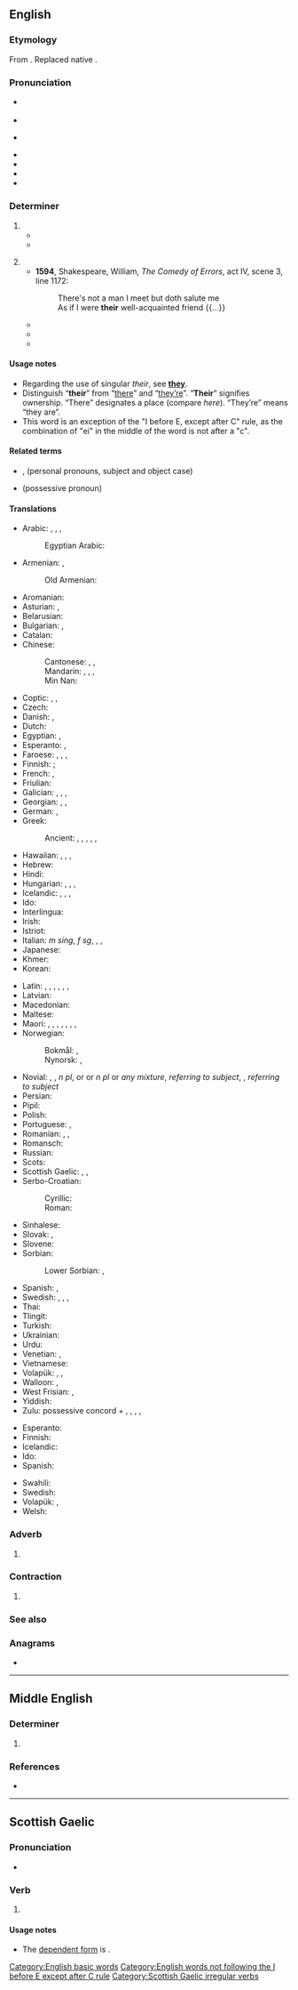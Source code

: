 {{also|þeir}}
==English==

===Etymology===
From {{der|en|non|þeirra}}. Replaced native {{etyl|ang}} {{m|ang|hiera}}.

===Pronunciation===
* {{a|UK}} {{IPA|/ðɛə(ɹ)/|/ðɛː(ɹ)/|lang=en}}
* {{audio|en-gb-their.ogg|Audio (UK)|lang=en}}
* {{a|US}} {{IPA|/ðɛɚ/|lang=en}}
* {{audio|en-us-their.ogg|Audio (US)|lang=en}}
* {{audio|LL-Q1860 (eng)-Nattes à chat-their.wav|Audio|lang=en}}
* {{rhymes|ɛə(ɹ)|lang=en}}
* {{homophones|lang=en|there|they're}}

===Determiner===
{{head|en|determiner|cat2=possessive determiners}}

# {{non-gloss definition|Belonging to, from, of, or relating to, [[them]] (plural).}}
#* {{quote-journal|lang=en|date=May 5, 2012|author=Phil McNulty|work=BBC Sport
|title=[http://www.bbc.co.uk/sport/0/football/17878435 Chelsea 2-1 Liverpool]
|passage=For Liverpool, '''their''' season will now be regarded as a relative disappointment after failure to add the FA Cup to the Carling Cup and not mounting a challenge to reach the Champions League places.}}
#* {{quote-journal|lang=en|date=2013-07-20|volume=408|issue=8845|magazine={{w|The Economist}}
|title=[http://www.economist.com/news/http://www.economist.com/news/business/21582001-army-new-online-courses-scaring-wits-out-traditional-universities-can-they The attack of the MOOCs]
|passage=Since the launch early last year of&nbsp;[&hellip;] two Silicon Valley start-ups offering free education through MOOCs, massive open online courses, the ivory towers of academia have been shaken to their foundations. University brands built in some cases over centuries have been forced to contemplate the possibility that information technology will rapidly make '''their''' existing business model obsolete.}}
#: {{ux|en|they will meet tomorrow at '''their''' convenience;&nbsp; this is probably '''their''' cat}}
# {{non-gloss definition|Belonging to someone (one person, singular).}}
#* '''1594''', Shakespeare, William, ''The Comedy of Errors'', act IV, scene 3, line 1172:
#*: There's not a man I meet but doth salute me<br/>As if I were '''their''' well-acquainted friend {{...}}
#* {{quote-book|lang=en|year=2006|title=First on the Scene: Student Reference Guide|author=St. John Ambulance|isbn=1-894070-56-9|section=Lesson 2, page 3|passage=Place the casualty on '''their''' back with feet and legs raised—this is called the ''shock position''. [emphasis in original] Once the casualty is positioned, cover them to preserve body heat, but do not overheat.}}
#* {{quote-book
|lang=en
|year=2007
|first=J. K.
|last=Rowling
|authorlink=J. K. Rowling
|title={{w|Harry Potter and the Deathly Hallows}}
|location=(quoted edition: London
|publisher=Bloomsbury, 2008
|isbn=978 0 7475 9586 1
|page=93)
|passage=‘I mean ... if somebody made a mistake,’ Harry went on, ‘and let something slip, I know they didn’t mean to do it. It’s not '''their''' fault,’ he repeated, again a little louder than he would usually have spoken.
}}
#* {{seemorecites|lang=en}}

====Usage notes====
* Regarding the use of singular ''their'', see '''[[they]]'''.
* Distinguish “'''their'''” from “[[there]]” and “[[they're|they’re]]”. “'''Their'''” signifies ownership. “There” designates a place (compare ''here''). “They’re” means “they are”.
* This word is an exception of the "I before E, except after C" rule, as the combination of "ei" in the middle of the word is not after a "c".

====Related terms====
* {{l|en|they}}, {{l|en|them}} (personal pronouns, subject and object case)
* {{l|en|theirs}} (possessive pronoun)

====Translations====
{{trans-top|belonging to them (plural)}}
* Arabic: {{t|ar|لَهُم}}, {{t+|ar|ـهُمْ|tr=-hum|m}}, {{t+|ar|ـهُنَّ|tr=-hunna|f}}, {{t|ar|ـهُمَا|d|tr=-humā}}
*: Egyptian Arabic: {{t|arz|هم|alt='''ـهم'''|tr=-hum|sc=Arab}}
* Armenian: {{t|hy|նրանց}}, {{l|hy|իրենց}}
*: Old Armenian: {{t|xcl|նոցա}}
* Aromanian: {{t|rup|lor|alt=(a) lor|m|f}}
* Asturian: {{t+|ast|so}}, {{t+|ast|sos|p}}
* Belarusian: {{t|be|іх}}
* Bulgarian: {{t|bg|те́хен}}, {{t+|bg|им|sc=Cyrl}}
* Catalan: {{t+|ca|llur}}
* Chinese:
*: Cantonese: {{qualifier|formal, written}} {{t|yue|他們|alt=他們的|sc=Hant}}, {{t|yue|他们|tr=ta1 mun4 dik1|alt=他们的|sc=Hant}}, {{qualifier|vernacular}} {{t|yue|佢哋|tr=keoi5 dei6 ge3|alt=佢哋嘅|sc=Hant}}
*: Mandarin: {{t+|cmn|他們|alt=他們的|sc=Hani}}, {{t+|cmn|他们|alt=他们的|tr=tāmen-de|sc=Hani}}, {{t+|cmn|她們|alt=她們的|sc=Hani}}, {{t+|cmn|她们|alt=她们的|tr=tāmen-de|sc=Hani}} {{qualifier|of females}}
*: Min Nan: {{t|nan|亻因|tr=[[in]]}}
* Coptic: {{t|cop|ⲡⲟⲩ|m}}, {{t|cop|ⲧⲟⲩ|f}}, {{t|cop|ⲛⲟⲩ|m-p|f-p}}
* Czech: {{t+|cs|jejich}}
* Danish: {{t+|da|deres}}, {{t+|da|sin}}
* Dutch: {{t+|nl|hun}}
* Egyptian: {{qualifier|Old and Middle Egyptian}} {{t-egy|.sn|h=s-n:Z2}}, {{qualifier|Late Egyptian}} {{t-egy|.w|h=W:Z2}}
* Esperanto: {{t|eo|ilia}}, {{t|eo|iliaj|p}}
* Faroese: {{t|fo|teirra}}, {{t|fo|hjá teimum}}, {{t|fo|sín}}, {{t|fo|hjá sær}}
* Finnish: {{qualifier|if owners are people}} {{t+|fi|heidän}}; {{qualifier|if owners are not people}} {{t+|fi|niiden}}
* French: {{t+|fr|leur|s}}, {{t+|fr|leurs|p}}
* Friulian: {{t|fur|lôr}}
* Galician: {{t+|gl|seu|m}}, {{t|gl|súa|f}}, {{t|gl|seus|m-p}}, {{t|gl|súas|f-p}}
* Georgian: {{t|ka|მათი}}, {{t|ka|იმათი}}, {{t|ka|თავიანთი}}
* German: {{t+|de|ihr}}, {{t+|de|ihre}}
* Greek:
*: Ancient: {{t|grc|αὐτῶν}} {{qualifier|[[genitive case|gen.]] of personal pronoun}}, {{t|grc|τούτων}} {{qualifier|gen. of medial demonstrative}}, {{t|grc|ἐκείνων}} {{qualifier|gen. of distal demonstrative}}, {{t|grc|τῶνδε}} {{qualifier|gen. of proximal demonstrative}}, {{t|grc|σφῶν}} {{qualifier|gen. of personal pronoun}}, {{t|grc|σφέτερος}} {{qualifier|adjective}}
* Hawaiian: {{qualifier|dual}} {{t|haw|ko}} {{t|haw|lāua}}, {{t|haw|kā}} {{t|haw|lāua}}, {{qualifier|plural}} {{t|haw|ko}} {{t|haw|lākou}}, {{t|haw|kā}} {{t|haw|lākou}}
* Hebrew: {{t|he|שלהם|p|tr=shelahém|sc=Hebr}}
* Hindi: {{t+|hi|उनका|tr=unkā}}
* Hungarian: {{t|hu|-uk}}, {{t|hu|-ük}}, {{t|hu|-juk}}, {{t|hu|-jük}}
* Icelandic: {{t+|is|þeirra}}, {{t+|is|sinn|m}}, {{t+|is|sín|f}}, {{t+|is|sitt|n}}
* Ido: {{t+|io|lia}}
* Interlingua: {{t|ia|lor}}
* Irish: {{t+|ga|a}}
* Istriot: {{t|ist|luri}}
* Italian: {{t-check|it|il loro}} ''m sing'', {{t-check|it|la loro}} ''f sg'', {{t-check|it|i loro|m-p}}, {{t-check|it|le loro|f-p}}, {{t+check|it|loro}}
* Japanese: {{t+|ja|彼ら|alt=彼らの|tr=かれらの, karera-no}}
* Khmer: {{t|km|របស់គេ|tr=rɔbɑh kei|sc=Khmr}}
* Korean: {{t|ko|그들의|tr=geudeul-ui}}
{{trans-mid}}
* Latin: {{t+|la|suus}}, {{t|la|illorum|m|n}}, {{t|la|illarum|f}}, {{t+|la|eorum|m|n}}, {{t+|la|earum|f}}, {{t+|la|horum|m|n}}, {{t+|la|harum|f}}
* Latvian: {{t+|lv|viņu}}
* Macedonian: {{t|mk|нивен|tr=níven}}
* Maltese: {{t|mt|tagħhom}}
* Maori: {{t|mi|tā rāua}} {{qualifier|singular dominant referring to two people}}, {{t|mi|tō rāua}} {{qualifier|singular subordinate referring to two people}}, {{t|mi|ā rāua}} {{qualifier|plural dominant referring to two people}}, {{t|mi|ō rāua}} {{qualifier|plural subordinate referring to two people}}, {{t|mi|tā rātau}} {{qualifier|singular dominant referring to three or more people}}, {{t|mi|tō rātau}} {{qualifier|singular subordinate referring to three or more people}}, {{t|mi|ā rātau}} {{qualifier|plural dominant referring to three or more people}}, {{t|mi|ō rātau}} {{qualifier|plural subordinate referring to three or more people}}
* Norwegian:
*: Bokmål: {{t+|nb|deres}}, {{t+|nb|sin}} {{t|nb|dems}} {{qualifier|nonstandard}}
*: Nynorsk: {{t+|nn|deira}}, {{t|nn|sin}}
* Novial: {{qualifier|1}} {{t-check|nov|losen|m-p}}, {{qualifier|1}} {{t-check|nov|lasen|f-p}}, {{qualifier|1}} {{t-check|nov|lusen}} ''n pl '', {{qualifier|1}} {{t-check|nov|lesen|m-p|f-p}} or or ''n pl'' or ''any mixture'', {{qualifier|1}} {{t-check|nov|sen}} ''referring to subject'', {{qualifier|2}} {{t-check|nov|len}}, {{qualifier|2}} {{t-check|nov|sen}} ''referring to subject''
* Persian: {{t+|fa|شان|alt=ـشان|tr=-e-shān}}
* Pipil: {{t|ppl|in-}}
* Polish: {{t+|pl|ich}}
* Portuguese: {{t+|pt|seu}}, {{t+|pt|seus}}
* Romanian: {{t+|ro|lor|m|f}}, {{t|ro|săi|m}}, {{t+|ro|sale|f}}
* Romansch: {{t|rm|lur}}
* Russian: {{t+|ru|их}}
* Scots: {{t|sco|thair}}
* Scottish Gaelic: {{t|gd|aca}}, {{t|gd|an}}, {{t|gd|am}}
* Serbo-Croatian:
*: Cyrillic: {{t|sh|њихов|sc=Cyrl}}
*: Roman: {{t|sh|njihov}}
* Sinhalese: {{t|si|ඔවුන්ගේ|sc=Sinh}}
* Slovak: {{t+|sk|ich}}, {{t|sk|svoj}}
* Slovene: {{t+|sl|njíhov}}
* Sorbian:
*: Lower Sorbian: {{t|dsb|jeju}} {{qualifier|referring to two people or things}}, {{t|dsb|jich}} {{qualifier|referring to three or more people or things}}
* Spanish: {{t+|es|su|s}}, {{t+|es|sus|p}}
* Swedish: {{t+|sv|deras}}, {{t+|sv|sin}} {{qualifier|c, singular}}, {{t+|sv|sitt}} {{qualifier|n, singular}}, {{t+|sv|sina|p}}
* Thai: {{t|th|ของเขา|tr=kŏng kăo}}
* Tlingit: {{t|tli|has du}}
* Turkish: {{t+|tr|onların}}
* Ukrainian: {{t|uk|їх}}
* Urdu: {{t|ur|ان کا|tr=un kā}}
* Venetian: {{t+|vec|so}}, {{t+|vec|suo}}
* Vietnamese: {{t|vi|của họ}}
* Volapük: {{qualifier|masculine}} {{t+|vo|omsik}}, {{qualifier|feminine}} {{t|vo|ofsik}}, {{qualifier|neuter or of mixed or unspecified gender}} {{t+|vo|onsik}}
* Walloon: {{t+|wa|leu|c}}, {{t|wa|leus|c-p}}
* West Frisian: {{t|fy|har}}, {{t|fy|harren}}
* Yiddish: {{t|yi|זייער|sc=Hebr}}
* Zulu: possessive concord + {{t|zu|bo|c2|alt=-bo}} {{qualifier|usually for people}}, {{t|zu|yo|c4|alt=-yo}}, {{t|zu|wo|c6|alt=-wo}}, {{t|zu|zo|c8|alt=-zo}}, {{t|zu|zo|c10|alt=-zo}}
{{trans-bottom}}

{{trans-top|belonging to someone of unspecified gender (singular)}}
* Esperanto: {{t|eo|ria}}
* Finnish: {{t+|fi|hänen}}
* Icelandic: {{t+|is|þess|n}}
* Ido: {{t+|io|lua}}
* Spanish: {{t+|es|su}}
{{trans-mid}}
* Swahili: {{t|sw|-ake}}
* Swedish: {{t+|sv|hens}}
* Volapük: {{t+|vo|onik}}, {{t|vo|ona}}
* Welsh: {{t|cy|ei}}
{{trans-bottom}}

===Adverb===
{{head|en|adverb}}

# {{misspelling of|there|lang=en}}

===Contraction===
{{head|en|contraction}}

# {{misspelling of|they’re|lang=en}}

===See also===
{{English personal pronouns}}

===Anagrams===
* {{anagrams|en|a=ehirt|Erith|Reith|Rieth|rithe|tehri|theri-}}

[[Category:English basic words]]
[[Category:English words not following the I before E except after C rule]]

----

==Middle English==

===Determiner===
{{head|enm|determiner}}

# {{alt form|þeir|lang=enm}}

===References===
* {{R:MED Online|entry=their(e, (pron.) |id=MED45116 |accessdate=4 June 2018}}

----

==Scottish Gaelic==

===Pronunciation===
* {{IPA|/heːr/|lang=gd}}

===Verb===
{{head|gd|verb form}}

# {{form of|Future tense|abair|lang=gd}}

====Usage notes====
* The [[dependent|dependent form]] is {{l|gd|abair}}.

[[Category:Scottish Gaelic irregular verbs]]